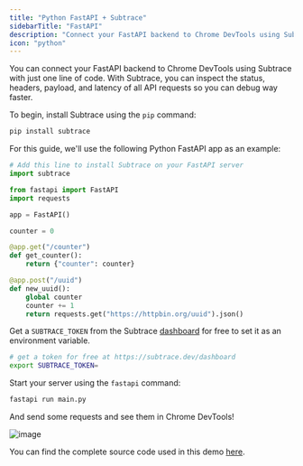 ```yaml
---
title: "Python FastAPI + Subtrace"
sidebarTitle: "FastAPI"
description: "Connect your FastAPI backend to Chrome DevTools using Subtrace"
icon: "python"
---
```


You can connect your FastAPI backend to Chrome DevTools using Subtrace with
just one line of code. With Subtrace, you can inspect the status, headers,
payload, and latency of all API requests so you can debug way faster.

To begin, install Subtrace using the `pip` command:

```python
pip install subtrace
```

For this guide, we'll use the following Python FastAPI app as an example:

```python
# Add this line to install Subtrace on your FastAPI server
import subtrace

from fastapi import FastAPI
import requests

app = FastAPI()

counter = 0

@app.get("/counter")
def get_counter():
    return {"counter": counter}

@app.post("/uuid")
def new_uuid():
    global counter
    counter += 1
    return requests.get("https://httpbin.org/uuid").json()
```

Get a `SUBTRACE_TOKEN` from the Subtrace [dashboard](https://subtrace.dev/dashboard)
for free to set it as an environment variable.

```bash
# get a token for free at https://subtrace.dev/dashboard
export SUBTRACE_TOKEN=
```

Start your server using the `fastapi` command:

```bash
fastapi run main.py
```

And send some requests and see them in Chrome DevTools!

![image](https://github.com/user-attachments/assets/b2ebec37-f411-42c7-80f3-229415231266)

You can find the complete source code used in this demo [here](https://github.com/subtrace/python-fastapi-demo).
